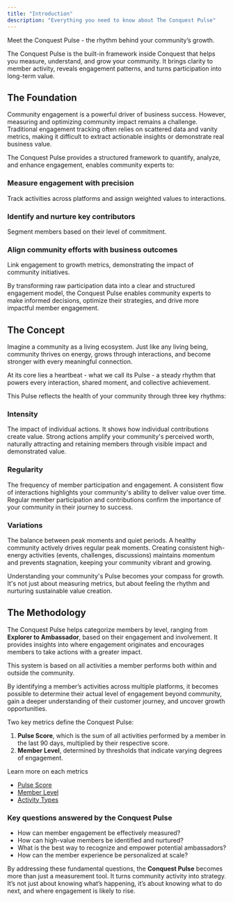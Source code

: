 ```yaml
---
title: "Introduction"
description: "Everything you need to know about The Conquest Pulse"
---
```


Meet the Conquest Pulse - the rhythm behind your community’s growth.

The Conquest Pulse is the built-in framework inside Conquest that helps you measure, understand, and grow your community. It brings clarity to member activity, reveals engagement patterns, and turns participation into long-term value.


## The Foundation

Community engagement is a powerful driver of business success. However, measuring and optimizing community impact remains a challenge. Traditional engagement tracking often relies on scattered data and vanity metrics, making it difficult to extract actionable insights or demonstrate real business value.

The Conquest Pulse provides a structured framework to quantify, analyze, and enhance engagement, enables community experts to:


### Measure engagement with precision

Track activities across platforms and assign weighted values to interactions.


### Identify and nurture key contributors

Segment members based on their level of commitment.


### Align community efforts with business outcomes

Link engagement to growth metrics, demonstrating the impact of community initiatives. 


By transforming raw participation data into a clear and structured engagement model, the Conquest Pulse enables community experts to make informed decisions, optimize their strategies, and drive more impactful member engagement.


## The Concept

Imagine a community as a living ecosystem. Just like any living being, community thrives on energy, grows through interactions, and become stronger with every meaningful connection.

At its core lies a heartbeat - what we call its Pulse - a steady rhythm that powers every interaction, shared moment, and collective achievement.

This Pulse reflects the health of your community through three key rhythms:


### Intensity

The impact of individual actions. It shows how individual contributions create value. Strong actions amplify your community's perceived worth, naturally attracting and retaining members through visible impact and demonstrated value.


### Regularity

The frequency of member participation and engagement. A consistent flow of interactions highlights your community's ability to deliver value over time. Regular member participation and contributions confirm the importance of your community in their journey to success.


### Variations

The balance between peak moments and quiet periods. A healthy community actively drives regular peak moments. Creating consistent high-energy activities (events, challenges, discussions) maintains momentum and prevents stagnation, keeping your community vibrant and growing.



Understanding your community's Pulse becomes your compass for growth. It's not just about measuring metrics, but about feeling the rhythm and nurturing sustainable value creation.


## The Methodology

The Conquest Pulse helps categorize members by level, ranging from **Explorer to Ambassador**, based on their engagement and involvement. It provides insights into where engagement originates and encourages members to take actions with a greater impact.

This system is based on all activities a member performs both within and outside the community.

By identifying a member’s activities across multiple platforms, it becomes possible to determine their actual level of engagement beyond community, gain a deeper understanding of their customer journey, and uncover growth opportunities.

Two key metrics define the Conquest Pulse: 

1. **Pulse Score**, which is the sum of all activities performed by a member in the last 90 days, multiplied by their respective score.
2. **Member Level**, determined by thresholds that indicate varying degrees of engagement.

Learn more on each metrics

- [Pulse Score](/conquest-pulse/pulse-score)
- [Member Level](/conquest-pulse/member-level)
- [Activity Types](/conquest-pulse/activity-types)

### Key questions answered by the Conquest Pulse

- How can member engagement be effectively measured?
- How can high-value members be identified and nurtured?
- What is the best way to recognize and empower potential ambassadors?
- How can the member experience be personalized at scale?

By addressing these fundamental questions, the **Conquest Pulse** becomes more than just a measurement tool. It turns community activity into strategy. It’s not just about knowing what’s happening, it’s about knowing what to do next, and where engagement is likely to rise.
